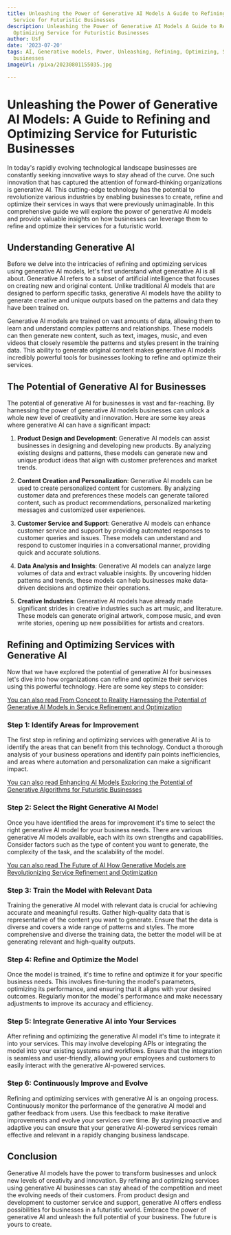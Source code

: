 ```yaml
---
title: Unleashing the Power of Generative AI Models A Guide to Refining and Optimizing
  Service for Futuristic Businesses
description: Unleashing the Power of Generative AI Models A Guide to Refining and
  Optimizing Service for Futuristic Businesses
author: Usf
date: '2023-07-20'
tags: AI, Generative models, Power, Unleashing, Refining, Optimizing, Service, Futuristic
  businesses
imageUrl: /pixa/20230801155035.jpg

---
```

#  Unleashing the Power of Generative AI Models: A Guide to Refining and Optimizing Service  for  Futuristic Businesses

In today's rapidly evolving technological landscape businesses are constantly seeking innovative ways to stay  ahead of the curve. One such innovation that has captured the attention of forward-thinking organizations is  generative  AI. This cutting-edge technology has the potential to revolutionize  various industries  by enabling businesses to create, refine and optimize their services in ways that were previously unimaginable. In this comprehensive guide  we will explore the power of generative AI models and provide valuable insights  on how businesses can leverage them  to refine and optimize their services for a futuristic world.

## Understanding Generative AI

Before we delve into the intricacies of refining and optimizing services using generative AI models, let's first understand what generative AI is all about. Generative AI  refers to a subset of  artificial intelligence that focuses on creating new and original content. Unlike traditional AI models that are designed  to perform specific tasks, generative AI models have the  ability to generate creative and unique outputs based on the patterns and data they have been trained on.

Generative AI models are trained on  vast amounts of data, allowing them  to learn and understand complex patterns and  relationships. These models can then generate new content, such as text, images, music, and  even videos that closely resemble the patterns and styles present in the training data. This  ability to generate original content makes generative AI  models incredibly powerful tools for businesses looking to refine  and optimize their services.

## The Potential of Generative AI for Businesses

The  potential of generative AI for businesses is vast and far-reaching. By harnessing  the power of generative AI models businesses  can unlock  a whole new level of creativity and innovation. Here are some key  areas where generative AI can have a  significant  impact:

1. **Product Design and Development**: Generative AI models can assist businesses in designing and  developing new products. By analyzing existing designs and patterns, these models  can generate new and unique product ideas that align with customer preferences and market  trends.

2. **Content Creation and Personalization**: Generative AI models  can be used to create personalized content for customers. By analyzing customer data and preferences these models can generate tailored content,  such as product recommendations, personalized marketing messages and customized user experiences.

3. **Customer Service and Support**: Generative AI models can enhance customer  service and support by providing automated responses to  customer queries and  issues. These models can understand and  respond to customer inquiries in a conversational manner, providing quick and  accurate solutions.

4. **Data Analysis and  Insights**: Generative AI models can  analyze large  volumes of data and extract valuable insights. By uncovering hidden patterns  and trends, these models can help  businesses make data-driven decisions and optimize  their operations.

5. **Creative Industries**: Generative AI models have already made significant strides in creative industries such  as art music, and literature. These models can generate original artwork, compose music, and even write stories, opening up new possibilities for artists  and creators.

## Refining and Optimizing Services with Generative AI

Now that we have  explored the potential of generative AI for businesses let's dive into how organizations can  refine and optimize  their services using this  powerful technology. Here  are  some key steps to consider:

[You can also read From Concept to Reality Harnessing the Potential of Generative AI Models  in  Service Refinement and Optimization](From%20Concept%20to%20Reality%20Harnessing%20the%20Potential%20of%20Generative%20AI%20Models%20in%20Service%20Refinement%20and%20Optimization)


###  Step 1: Identify Areas for Improvement

The first step in refining  and optimizing services with generative AI is to identify  the  areas that can benefit from this technology.  Conduct a thorough analysis of your business operations and identify pain points inefficiencies, and areas where automation and personalization can make a significant impact.

[You can also read Enhancing AI Models Exploring the Potential of Generative Algorithms for Futuristic Businesses](Enhancing%20AI%20Models%20Exploring%20the%20Potential%20of%20Generative%20Algorithms%20for%20Futuristic%20Businesses)


### Step 2: Select the Right Generative AI Model

Once you have identified  the areas for improvement it's  time to select the right generative AI model for your business needs. There are various generative AI models available, each with its own strengths and capabilities. Consider factors such as the type of content you want to generate, the  complexity of the task, and  the scalability of the model.

[You  can also read The Future of AI How Generative Models are Revolutionizing  Service Refinement  and Optimization](The%20Future%20of%20AI%20How%20Generative%20Models%20are%20Revolutionizing%20Service%20Refinement%20and%20Optimization)


###  Step 3: Train the Model with Relevant Data

Training the generative  AI model with relevant  data is crucial for achieving accurate and meaningful results. Gather high-quality data that is representative of the content you want to generate.  Ensure that the data  is diverse  and covers  a wide range of patterns and styles.  The  more comprehensive and  diverse the training  data, the better the model will be at  generating relevant and high-quality  outputs.

### Step 4: Refine and Optimize the Model

Once the model is trained, it's time to refine and optimize it for your specific business needs. This involves fine-tuning the model's parameters, optimizing its performance, and ensuring that it aligns with your desired outcomes. Regularly monitor the model's performance  and make necessary adjustments to improve its accuracy and efficiency.

### Step 5:  Integrate Generative  AI into Your Services

After refining  and optimizing  the generative AI model it's time to integrate it into your  services. This may involve developing APIs or integrating  the model  into  your existing systems and workflows. Ensure  that the integration is seamless and user-friendly, allowing your employees and customers to easily  interact with the generative AI-powered services.

### Step 6: Continuously Improve  and Evolve

Refining and optimizing services with generative AI is  an ongoing process. Continuously monitor the performance of the generative AI model and gather  feedback from users. Use this feedback to make iterative improvements and evolve your services over time. By staying proactive and adaptive you can ensure that your generative AI-powered services remain effective and relevant in a rapidly changing business landscape.

## Conclusion

Generative AI  models have  the power to transform businesses and unlock new levels of creativity and innovation. By refining and optimizing services using generative AI businesses can  stay ahead  of  the competition and meet the evolving needs of their customers. From product design  and  development  to customer service and support, generative AI offers endless possibilities for businesses in a futuristic world. Embrace the power of generative AI and unleash the full potential of your business. The  future is yours to create.
